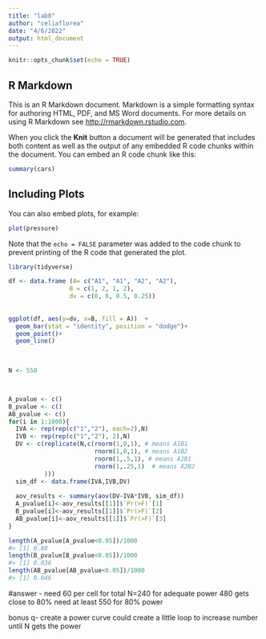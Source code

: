 ```yaml
---
title: "lab8"
author: "celiaflorea"
date: "4/6/2022"
output: html_document
---
```


```r
knitr::opts_chunk$set(echo = TRUE)
```

## R Markdown

This is an R Markdown document. Markdown is a simple formatting syntax for authoring HTML, PDF, and MS Word documents. For more details on using R Markdown see <http://rmarkdown.rstudio.com>.

When you click the **Knit** button a document will be generated that includes both content as well as the output of any embedded R code chunks within the document. You can embed an R code chunk like this:

```r
summary(cars)
```

## Including Plots

You can also embed plots, for example:

```r
plot(pressure)
```

Note that the `echo = FALSE` parameter was added to the code chunk to prevent printing of the R code that generated the plot.
```r
library(tidyverse)

df <- data.frame (A= c("A1", "A1", "A2", "A2"), 
                 B = c(1, 2, 1, 2), 
                 dv = c(0, 0, 0.5, 0.25))
                 
                
ggplot(df, aes(y=dv, x=B, fill = A))  + 
  geom_bar(stat = "identity", position = "dodge")+
  geom_point()+
  geom_line()
                 
                 
```

```r

N <- 550



A_pvalue <- c()
B_pvalue <- c()
AB_pvalue <- c()
for(i in 1:1000){
  IVA <- rep(rep(c("1","2"), each=2),N)
  IVB <- rep(rep(c("1","2"), 2),N)
  DV <- c(replicate(N,c(rnorm(1,0,1), # means A1B1
                        rnorm(1,0,1), # means A1B2
                        rnorm(1,.5,1), # means A2B1
                        rnorm(1,.25,1)  # means A2B2
          )))
  sim_df <- data.frame(IVA,IVB,DV)
  
  aov_results <- summary(aov(DV~IVA*IVB, sim_df))
  A_pvalue[i]<-aov_results[[1]]$`Pr(>F)`[1]
  B_pvalue[i]<-aov_results[[1]]$`Pr(>F)`[2]
  AB_pvalue[i]<-aov_results[[1]]$`Pr(>F)`[3]
}

length(A_pvalue[A_pvalue<0.05])/1000
#> [1] 0.88
length(B_pvalue[B_pvalue<0.05])/1000
#> [1] 0.036
length(AB_pvalue[AB_pvalue<0.05])/1000
#> [1] 0.046


```
#answer - need 60 per cell for total N=240 for adequate power 
480 gets close to 80%
need at least 550 for 80% power



bonus q- create a power curve 
could create a little loop to increase number until N gets the power 



